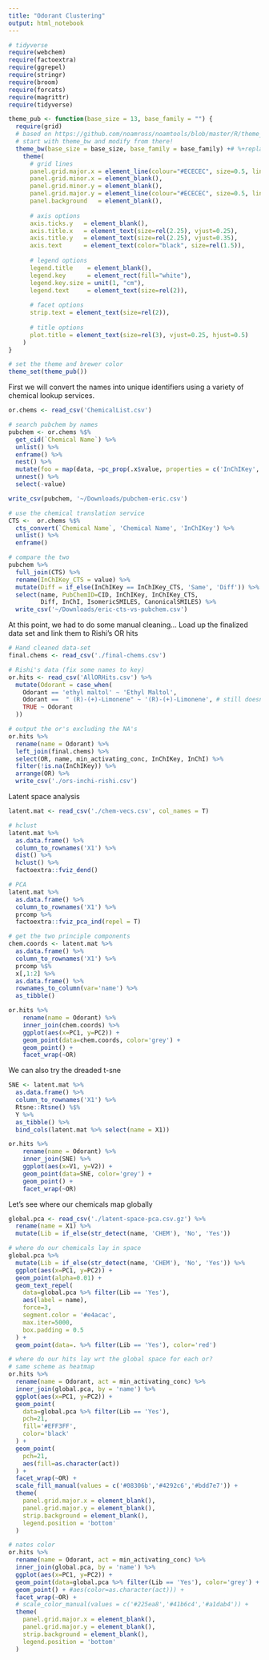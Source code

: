 ```yaml
---
title: "Odorant Clustering"
output: html_notebook
---
```


```r
# tidyverse
require(webchem)
require(factoextra)
require(ggrepel)
require(stringr)
require(broom)
require(forcats)
require(magrittr)
require(tidyverse)

theme_pub <- function(base_size = 13, base_family = "") {
  require(grid)
  # based on https://github.com/noamross/noamtools/blob/master/R/theme_nr.R
  # start with theme_bw and modify from there!
  theme_bw(base_size = base_size, base_family = base_family) +# %+replace%
    theme(
      # grid lines
      panel.grid.major.x = element_line(colour="#ECECEC", size=0.5, linetype=1),
      panel.grid.minor.x = element_blank(),
      panel.grid.minor.y = element_blank(),
      panel.grid.major.y = element_line(colour="#ECECEC", size=0.5, linetype=1),
      panel.background   = element_blank(),
      
      # axis options
      axis.ticks.y   = element_blank(),
      axis.title.x   = element_text(size=rel(2.25), vjust=0.25),
      axis.title.y   = element_text(size=rel(2.25), vjust=0.35),
      axis.text      = element_text(color="black", size=rel(1.5)),
      
      # legend options
      legend.title    = element_blank(),
      legend.key      = element_rect(fill="white"),
      legend.key.size = unit(1, "cm"),
      legend.text     = element_text(size=rel(2)),
      
      # facet options
      strip.text = element_text(size=rel(2)),
      
      # title options
      plot.title = element_text(size=rel(3), vjust=0.25, hjust=0.5)
    )
}

# set the theme and brewer color
theme_set(theme_pub())
```

First we will convert the names into unique identifiers using a variety of chemical lookup services. 

```r
or.chems <- read_csv('ChemicalList.csv')

# search pubchem by names
pubchem <- or.chems %$% 
  get_cid(`Chemical Name`) %>%
  unlist() %>% 
  enframe() %>% 
  nest() %>% 
  mutate(foo = map(data, ~pc_prop(.x$value, properties = c('InChIKey', 'InChI', 'CanonicalSMILES', 'IsomericSMILES')))) %>%
  unnest() %>%
  select(-value)

write_csv(pubchem, '~/Downloads/pubchem-eric.csv')

# use the chemical translation service
CTS <-  or.chems %$% 
  cts_convert(`Chemical Name`, 'Chemical Name', 'InChIKey') %>%
  unlist() %>% 
  enframe()

# compare the two
pubchem %>% 
  full_join(CTS) %>% 
  rename(InChIKey_CTS = value) %>%
  mutate(Diff = if_else(InChIKey == InChIKey_CTS, 'Same', 'Diff')) %>% 
  select(name, PubChemID=CID, InChIKey, InChIKey_CTS, 
         Diff, InChI, IsomericSMILES, CanonicalSMILES) %>%
  write_csv('~/Downloads/eric-cts-vs-pubchem.csv')
```

At this point, we had to do some manual cleaning... Load up the finalized data set and link them to Rishi's OR hits

```r
# Hand cleaned data-set
final.chems <- read_csv('./final-chems.csv')

# Rishi's data (fix some names to key)
or.hits <- read_csv('AllORHits.csv') %>%
  mutate(Odorant = case_when(
    Odorant == 'ethyl maltol' ~ 'Ethyl Maltol',
    Odorant ==  " (R)-(+)-Limonene" ~ '(R)-(+)-Limonene', # still doesnt quite work..
    TRUE ~ Odorant
  ))

# output the or's excluding the NA's
or.hits %>% 
  rename(name = Odorant) %>% 
  left_join(final.chems) %>% 
  select(OR, name, min_activating_conc, InChIKey, InChI) %>%
  filter(!is.na(InChIKey)) %>% 
  arrange(OR) %>%
  write_csv('./ors-inchi-rishi.csv')
```

Latent space analysis
```r
latent.mat <- read_csv('./chem-vecs.csv', col_names = T)

# hclust
latent.mat %>% 
  as.data.frame() %>%
  column_to_rownames('X1') %>%
  dist() %>%
  hclust() %>%
  factoextra::fviz_dend()

# PCA
latent.mat %>% 
  as.data.frame() %>%
  column_to_rownames('X1') %>%
  prcomp %>%
  factoextra::fviz_pca_ind(repel = T)

# get the two principle components
chem.coords <- latent.mat %>% 
  as.data.frame() %>%
  column_to_rownames('X1') %>%
  prcomp %$%
  x[,1:2] %>%
  as.data.frame() %>%
  rownames_to_column(var='name') %>%
  as_tibble() 

or.hits %>%
    rename(name = Odorant) %>%
    inner_join(chem.coords) %>%
    ggplot(aes(x=PC1, y=PC2)) +
    geom_point(data=chem.coords, color='grey') +
    geom_point() +
    facet_wrap(~OR)
```

We can also try the dreaded t-sne

```r
SNE <- latent.mat %>% 
  as.data.frame() %>%
  column_to_rownames('X1') %>%
  Rtsne::Rtsne() %$%
  Y %>%
  as_tibble() %>%
  bind_cols(latent.mat %>% select(name = X1))

or.hits %>%
    rename(name = Odorant) %>%
    inner_join(SNE) %>%
    ggplot(aes(x=V1, y=V2)) +
    geom_point(data=SNE, color='grey') +
    geom_point() +
    facet_wrap(~OR)
```

Let's see where our chemicals map globally

```r
global.pca <- read_csv('./latent-space-pca.csv.gz') %>%
  rename(name = X1) %>%
  mutate(Lib = if_else(str_detect(name, 'CHEM'), 'No', 'Yes')) 

# where do our chemicals lay in space
global.pca %>%
  mutate(Lib = if_else(str_detect(name, 'CHEM'), 'No', 'Yes')) %>% 
  ggplot(aes(x=PC1, y=PC2)) +
  geom_point(alpha=0.01) +
  geom_text_repel(
    data=global.pca %>% filter(Lib == 'Yes'), 
    aes(label = name), 
    force=3,
    segment.color = '#e4acac',
    max.iter=5000,
    box.padding = 0.5
  ) +
  geom_point(data=. %>% filter(Lib == 'Yes'), color='red')

# where do our hits lay wrt the global space for each or?
# same scheme as heatmap
or.hits %>%
  rename(name = Odorant, act = min_activating_conc) %>% 
  inner_join(global.pca, by = 'name') %>%
  ggplot(aes(x=PC1, y=PC2)) +
  geom_point(
    data=global.pca %>% filter(Lib == 'Yes'), 
    pch=21, 
    fill='#EFF3FF',
    color='black'
  ) +
  geom_point(
    pch=21, 
    aes(fill=as.character(act))
  ) +
  facet_wrap(~OR) +
  scale_fill_manual(values = c('#08306b','#4292c6','#bdd7e7')) +
  theme(
    panel.grid.major.x = element_blank(),
    panel.grid.major.y = element_blank(),
    strip.background = element_blank(),
    legend.position = 'bottom'
  )

# nates color
or.hits %>%
  rename(name = Odorant, act = min_activating_conc) %>% 
  inner_join(global.pca, by = 'name') %>%
  ggplot(aes(x=PC1, y=PC2)) +
  geom_point(data=global.pca %>% filter(Lib == 'Yes'), color='grey') +
  geom_point() + #aes(color=as.character(act))) +
  facet_wrap(~OR) +
  # scale_color_manual(values = c('#225ea8','#41b6c4','#a1dab4')) +
  theme(
    panel.grid.major.x = element_blank(),
    panel.grid.major.y = element_blank(),
    strip.background = element_blank(),
    legend.position = 'bottom'
  )
```